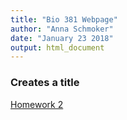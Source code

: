 ```yaml
---
title: "Bio 381 Webpage"
author: "Anna Schmoker"
date: "January 23 2018"
output: html_document
---
```


### Creates a title

[Homework 2](Logic_Tree.png)


